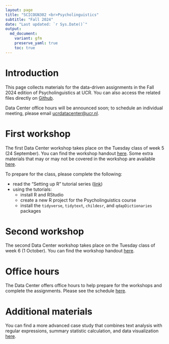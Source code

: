 ```yaml
---
layout: page
title: "SCICOGN302 <br>Psycholinguistics"
subtitle: "Fall 2024"
date: "Last updated: `r Sys.Date()`"
output:
  md_document:
    variant: gfm
    preserve_yaml: true
    toc: true
---
```


# Introduction

This page collects materials for the data-driven assignments in the Fall 2024 edition of Psycholinguistics at UCR.
You can also access the related files directly on [Github](https://github.com/ucrdatacenter/projects).

Data Center office hours will be announced soon; to schedule an individual meeting, please email [ucrdatacenter@ucr.nl](mailto:ucrdatacenter@ucr.nl).

# First workshop

The first Data Center workshop takes place on the Tuesday class of week 5 (24 September).
You can find the workshop handout [here](workshop1). Some extra materials that may or may not be covered in the workshop are available [here](workshop1extra).

To prepare for the class, please complete the following:

* read the "Setting up R" tutorial series ([link](../../tutorials))
* using the tutorials:
  + install R and RStudio
  + create a new R project for the Psycholinguistics course
  + install the `tidyverse`, `tidytext`, `childesr`, and `qdapDictionaries` packages
  
# Second workshop 

The second Data Center workshop takes place on the Tuesday class of week 6 (1 October).
You can find the workshop handout [here](workshop2).
  
# Office hours

The Data Center offers office hours to help prepare for the workshops and complete the assignments.
Please see the schedule [here](../../contact).

# Additional materials

You can find a more advanced case study that combines text analysis with regular expressions, summary statistic calculation, and data visualization [here](../archive/SCICOGN302_2023h2/workshop2).

<!-- Of the general tutorials by the Data Center, the most relevant for this course are: -->
<!-- - [Data wrangling: filtering rows and selecting columns](../../tutorials/r_intro_subset) -->
<!-- - [Data wrangling: creating new variables](../../tutorials/r_intro_mutate) -->
<!-- - [Data wrangling: summarizing data (within groups)](../../tutorials/r_intro_summarize) -->
<!-- - [The tidy workflow](r_intro_pipe) -->
<!-- - [Data visualization: introduction to ggplot2](../../tutorials/r_ggplot_intro) -->
<!-- - [Data visualization: distributions](r_ggplot_univariate) -->
<!-- - [Data visualization: patterns over time](r_ggplot_timeseries) -->
<!-- - [Working with text](r_text) -->

<!-- # Assignment guidelines -->

<!-- ## Small homework assignment -->

<!-- Use what you learned in the [first Data Center workshop](SCICOGN302_2023h2/workshop1) to complete the following assignment. -->

<!-- *The CHILDES database provides data on the use of (mostly spoken) language of a large number of young children. Use parts of the dataset to explore how the spoken language (word choice or number of words, for instance) of children changes over time . Keep you question simple, focus on a small part of the dataset (one or a few children). The chosen variable and/or sample should be different than what is shown in the Data Center workshop. Make one clear visualization of your result and briefly report on (max 200 words) , the research question and your outcome. Also briefly discuss your result in the context of scientific literature. Cite at least two papers (the latter are not part of 200 words).* -->

<!-- ## Final poster -->

<!-- If you choose to use the CHILDES database for your final poster, you can find the poster guidelines [here](SCICOGN302_2023h2/poster_guidelines). -->

<!-- # Data Center workshops -->

<!-- ## First workshop -->

<!-- The first Data Center workshop takes place on the Tuesday class of week 5. -->
<!-- To prepare for the class, please complete the following: -->

<!-- * install R and RStudio ([installation tutorial](https://ucrdatacenter.github.io/tutorials/r_install.html)) -->
<!-- * read sections 2.3-2.5, 3.1-3.4, and 4-6 of [A (very) short introduction to R](https://github.com/ClaudiaBrauer/A-very-short-introduction-to-R/blob/master/documents/A%20(very)%20short%20introduction%20to%20R.pdf) -->
<!-- * create a new R project for the Psycholinguistics course  -->
<!-- * install the `tidyverse`, `tidytext` and `childesr` packages -->

<!-- [This video (6:18)](https://vimeo.com/860596815/4a202dd077?share=copy) and [this tutorial](https://ucrdatacenter.github.io/tutorials/r_basics.html) explain the layout of RStudio, how to create a project, and how to install and load packages. -->
<!-- If you have any questions after watching the video and reading the tutorial, please email [datacenter@ucr.nl](mailto:datacenter@ucr.nl) or attend office hours before the workshop. -->

<!-- You can find the workshop handout [here](SCICOGN302_2023h2/workshop1), and additional workshop materials [here](SCICOGN302_2023h2/workshop1extra). -->

<!-- ## Second workshop -->

<!-- The second Data Center workshop takes place on the Friday class of week 5. -->
<!-- It is mandatory for the group working on a data project for their final poster, and optional for the rest of the class. -->

<!-- The case study discussed in the workshop is available [here](SCICOGN302_2023h2/workshop2). -->